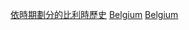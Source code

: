 {{Portal|比利時}}
{{Commons category|Centuries in Belgium}}

[[Category:依時期劃分的比利時歷史|]]
[[Category:各世紀各國|Belgium]]
[[Category:各世紀歐洲|Belgium]]